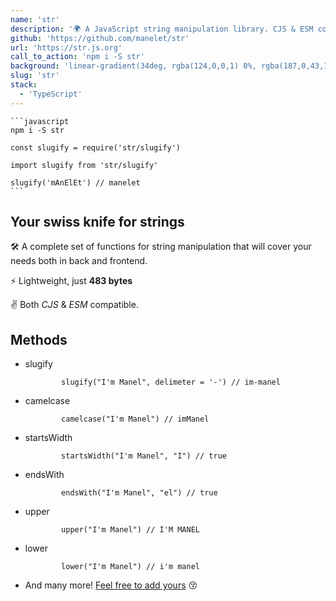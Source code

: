 ```yaml
---
name: 'str'
description: '🌍 A JavaScript string manipulation library. CJS & ESM compatible.'
github: 'https://github.com/manelet/str'
url: 'https://str.js.org'
call_to_action: 'npm i -S str'
background: 'linear-gradient(34deg, rgba(124,0,0,1) 0%, rgba(187,0,43,1) 35%, rgba(255,100,0,1) 100%)'
slug: 'str'
stack:
  - 'TypeScript'
---
```



<div className='project__hero'>
  <div className='showcase'>

    ```javascript
    npm i -S str

    const slugify = require('str/slugify')

    import slugify from 'str/slugify'

    slugify('mAnElEt') // manelet
    ```

  </div>
  <div>
    <h2>Your swiss knife for strings</h2>
    <p>🛠 A complete set of functions for string manipulation that will cover your needs both in back and frontend.</p>
    <p>⚡️ Lightweight, just <b>483 bytes</b></p>
    <p>✌️ Both <i>CJS</i> & <i>ESM</i> compatible.</p>
  </div>
</div>

<Wip />

<div className='project__narrow'>
  <h2>Methods</h2>

  <ul className='as-table'>
    <li>
      <div className='title'>slugify</div>
      <Code className='javascript'>
        slugify("I'm Manel", delimeter = '-') // im-manel
      </Code>
    </li>
    <li>
      <div className='title'>camelcase</div>
      <Code className='javascript'>
        camelcase("I'm Manel") // imManel
      </Code>      
    </li>
    <li>
      <div className='title'>startsWidth</div>
      <Code className='javascript'>
        startsWidth("I'm Manel", "I") // true
      </Code>      
    </li>    
    <li>
      <div className='title'>endsWith</div>
      <Code className='javascript'>
        endsWith("I'm Manel", "el") // true
      </Code>        
    </li>
    <li>
      <div className='title'>upper</div>
      <Code className='javascript'>
        upper("I'm Manel") // I'M MANEL
      </Code>      
    </li>
    <li>
      <div className='title'>lower</div>
      <Code className='javascript'>
        lower("I'm Manel") // i'm manel
      </Code>      
    </li>    
    <li>
      And many more! <a href='https://github.com/manelet/str/pulls' target='_BLANK'>Feel free to add yours</a> 😚
    </li>
  </ul>
</div>
